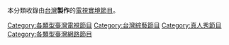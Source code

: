 {{Catnav|頁面分類|科技|消費電子產品|电视|綜藝節目}}
{{Catnav|頁面分類|人類社會|娛樂|電視節目|綜藝節目}}
{{Catnav|頁面分類|文化|电视|各國電視|台灣電視}}

本分類收錄由[[台灣|台灣]]'''製作'''的[[電視|電視]][[實境節目|實境節目]]。

[[Category:各類型臺灣電視節目|Category:各類型臺灣電視節目]]
[[Category:台灣綜藝節目|Category:台灣綜藝節目]]
[[Category:真人秀節目|Category:真人秀節目]]
[[Category:各類型臺灣網路節目|Category:各類型臺灣網路節目]]